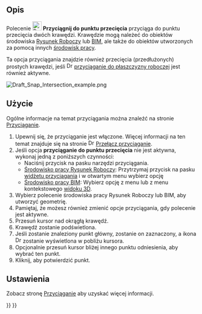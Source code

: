 <languages/>

{{Docnav/pl
|[[Draft_Snap_Angle/pl|Przyciągnij do kąta]]
|[[Draft_Snap_Perpendicular/pl|Przyciągnij prostopadle]]
|[[Draft_Workbench/pl|środowisko pracy Rysunek Roboczy]]
|IconL=Draft_Snap_Angle.svg
|IconR=Draft_Snap_Perpendicular.svg
|IconC=Workbench_Draft.svg
}}

{{GuiCommand/pl
|Name=Draft Snap Intersection
|Name/pl=Rysunek Roboczy: Przyciągnij do punktu przecięcia
|MenuLocation=Przyciąganie → Przyciągnij do punktu przecięcia
|Workbenches=[[Draft_Workbench/pl|Rysunek Roboczy]], [[BIM_Workbench/pl|BIM]]
|SeeAlso=[[Draft_Snap/pl|Przyciąganie]], [[Draft_Snap_Lock/pl|Przełącz przyciąganie]]
}}

<span id="Description"></span>
==Opis== 

Polecenie [[Image:Draft_Snap_Intersection.svg|24px]] '''Przyciągnij do punktu przecięcia''' przyciąga do punktu przecięcia dwóch krawędzi. Krawędzie mogą należeć do obiektów środowiska [[Draft_Workbench/pl|Rysunek Roboczy]] lub [[BIM_Workbench/pl|BIM]], ale także do obiektów utworzonych za pomocą innych [[Workbenches/pl|środowisk pracy]].

Ta opcja przyciągania znajdzie również przecięcia (przedłużonych) prostych krawędzi, jeśli [[Image:Draft_Snap_WorkingPlane.svg|16px]] [[Draft_Snap_WorkingPlane/pl|przyciąganie do płaszczyzny roboczej]] jest również aktywne.

[[Image:Draft_Snap_Intersection_example.png]]
{{Caption|Przyciąganie drugiego punktu linii do przecięcia dwóch krawędzi.}}

<span id="Usage"></span>
==Użycie== 

Ogólne informacje na temat przyciągania można znaleźć na stronie [[Draft_Snap/pl|Przyciąganie]].

# Upewnij się, że przyciąganie jest włączone. Więcej informacji na ten temat znajduje się na stronie [[Image:Draft_Snap_Lock.svg|16px]] [[Draft_Snap_Lock/pl|Przełącz przyciąganie]].
# Jeśli opcja '''przyciąganie do punktu przecięcia''' nie jest aktywna, wykonaj jedną z poniższych czynności:
#* Naciśnij przycisk {{Button|[[Image:Draft_Snap_Intersection.svg|16px]] [[Draft_Snap_Intersection/pl|Przyciągnij do punktu przecięcia]]}} na pasku narzędzi przyciągania.
#* [[Draft_Workbench/pl|Środowisko pracy Rysunek Roboczy]]: Przytrzymaj przycisk {{Button|[[Image:Draft_Snap_Lock.svg|x16px]][[Image:Toolbar_flyout_arrow.svg|x16px]]}} na pasku [[Draft_snap_widget/pl|widżetu przyciągania]] i w otwartym menu wybierz opcję {{MenuCommand|[[Image:Draft_Snap_Intersection.svg|16px]] Przyciągnij do punktu przecięcia}}
#* [[BIM_Workbench/pl|Środowisko pracy BIM]]: Wybierz opcję {{MenuCommand|Przyciąganie → [[Image:Draft_Snap_Intersection.svg|16px]] Przyciągnij do punktu przecięcia}} z menu lub z menu kontekstowego [[3D_view/pl|widoku 3D]].
# Wybierz polecenie środowiska pracy Rysunek Roboczy lub BIM, aby utworzyć geometrię.
# Pamiętaj, że możesz również zmienić opcje przyciągania, gdy polecenie jest aktywne.
# Przesuń kursor nad okrągłą krawędź.
# Krawędź zostanie podświetlona.
# Jeśli zostanie znaleziony punkt główny, zostanie on zaznaczony, a ikona [[Image:Draft_Snap_Intersection.svg|16px]] zostanie wyświetlona w pobliżu kursora.
# Opcjonalnie przesuń kursor bliżej innego punktu odniesienia, aby wybrać ten punkt.
# Kliknij, aby potwierdzić punkt.

<span id="Preferences"></span>
==Ustawienia==

Zobacz stronę [[Draft_Snap/pl#Ustawienia|Przyciąganie]] aby uzyskać więcej informacji.


{{Docnav/pl
|[[Draft_Snap_Angle/pl|Przyciągnij do kąta]]
|[[Draft_Snap_Perpendicular/pl|Przyciągnij prostopadle]]
|[[Draft_Workbench/pl|środowisko pracy Rysunek Roboczy]]
|IconL=Draft_Snap_Angle.svg
|IconR=Draft_Snap_Perpendicular.svg
|IconC=Workbench_Draft.svg
}}

{{Draft Tools navi{{#translation:}}}}
{{Userdocnavi{{#translation:}}}}